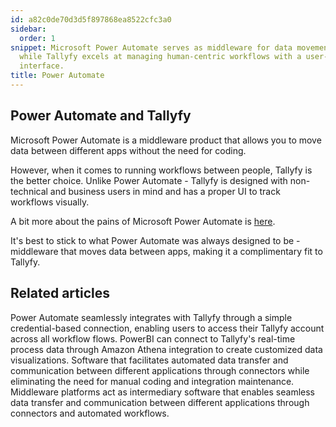 ```yaml
---
id: a82c0de70d3d5f897868ea8522cfc3a0
sidebar:
  order: 1
snippet: Microsoft Power Automate serves as middleware for data movement between apps
  while Tallyfy excels at managing human-centric workflows with a user-friendly visual
  interface.
title: Power Automate
---
```


## Power Automate and Tallyfy

Microsoft Power Automate is a middleware product that allows you to move data between different apps without the need for coding.

However, when it comes to running workflows between people, Tallyfy is the better choice. Unlike Power Automate - Tallyfy is designed with non-technical and business users in mind and has a proper UI to track workflows visually.

A bit more about the pains of Microsoft Power Automate is [here](https://tallyfy.com/integrations/using-microsoft-flow-for-approvals/).

It's best to stick to what Power Automate was always designed to be - middleware that moves data between apps, making it a complimentary fit to Tallyfy.



<PageTree />


## Related articles
<CardGrid>
<LinkTitleCard header="<b>Power Automate > Use Microsoft Power Automate</b>" href="/products/pro/integrations/middleware/power-automate/how-can-i-integrate-tallyfy-with-microsoft-power-automate/" > Power Automate seamlessly integrates with Tallyfy through a simple credential-based connection, enabling users to access their Tallyfy account across all workflow flows. </LinkTitleCard>
<LinkTitleCard header="<b>Analytics > PowerBI</b>" href="/products/pro/integrations/analytics/powerbi/" > PowerBI can connect to Tallyfy's real-time process data through Amazon Athena integration to create customized data visualizations. </LinkTitleCard>
<LinkTitleCard header="<b>Integrations > Middleware</b>" href="/products/pro/integrations/middleware/" > Software that facilitates automated data transfer and communication between different applications through connectors while eliminating the need for manual coding and integration maintenance. </LinkTitleCard>
<LinkTitleCard header="<b>Triggers > Launch via middleware</b>" href="/products/pro/launching/triggers/via-middleware/" > Middleware platforms act as intermediary software that enables seamless data transfer and communication between different applications through connectors and automated workflows. </LinkTitleCard>
</CardGrid>